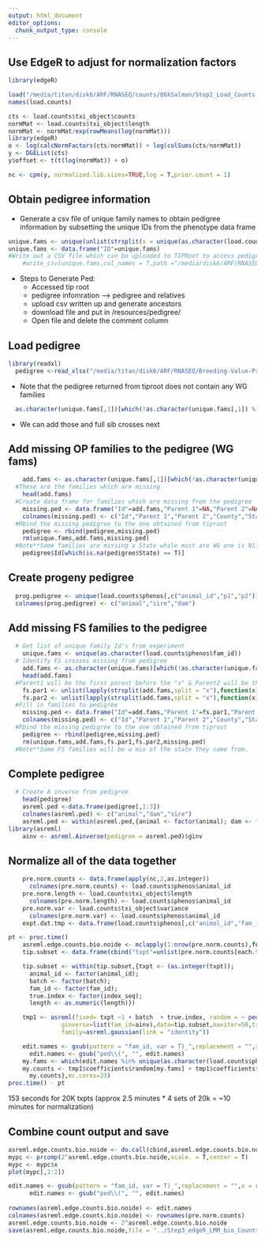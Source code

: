 ```yaml
---
output: html_document
editor_options: 
  chunk_output_type: console
---
```


## Use EdgeR to adjust for normalization factors

```r
library(edgeR)

load("/media/titan/disk6/ARF/RNASEQ/counts/86kSalmon/Step2_Load_Counts.RData")
names(load.counts)

cts <- load.counts$txi_object$counts
normMat <- load.counts$txi_object$length
normMat <- normMat/exp(rowMeans(log(normMat)))
library(edgeR)
o <- log(calcNormFactors(cts/normMat)) + log(colSums(cts/normMat))
y <- DGEList(cts)
y$offset <- t(t(log(normMat)) + o)

nc <- cpm(y, normalized.lib.sizes=TRUE,log = T,prior.count = 1)
```

## Obtain pedigree information ####

* Generate a csv file of unique family names to obtain pedigree information by subsetting the unique IDs from the phenotype data frame 

```r
unique.fams <- unique(unlist(strsplit(x = unique(as.character(load.counts$phenos$fam_id)) , split = "x")))
unique.fams <- data.frame("ID"=unique.fams)
#Write out a CSV file which can be uploaded to TIPRoot to access pedigree
    #write_csv(unique.fams,col_names = T,path ="/media/disk6/ARF/RNASEQ/Breeding-Value-Prediction/disk6directory/resources/phenos/ufams.v2.csv")
```

* Steps to Generate Ped:
    * Accessed tip root
    * pedigree infomration --> pedigree and relatives
    *  upload csv written up and generate ancestors
    *  download file and put in /resources/pedigree/
    *  Open file and delete the comment column

## Load pedigree ####

```r
library(readxl)
  pedigree <-read_xlsx("/media/titan/disk6/ARF/RNASEQ/Breeding-Value-Prediction/disk6directory/resources/pedigree/pedigree_2018_04_19_20_36_15.xlsx")
```

* Note that the pedigree returned from tiproot does not contain any WG families

```r
  as.character(unique.fams[,1])[which(!as.character(unique.fams[,1]) %in% as.character(pedigree$Id))]
```
* We can add those and full sib crosses next

## Add missing OP families to the pedigree (WG fams) ####
```r
    add.fams <- as.character(unique.fams[,1])[which(!as.character(unique.fams[,1]) %in% as.character(pedigree$Id))]
  #These are the families which are missing
    head(add.fams)
  #Create data frame for families which are missing from the pedigree
    missing.ped <- data.frame("Id"=add.fams,"Parent 1"=NA,"Parent 2"=NA,"County"=NA,"State"=rep("WG",length(add.fams)))
    colnames(missing.ped) <- c("Id","Parent 1","Parent 2","County","State")
  #Rbind the missing pedigree to the one obtained from tiproot
    pedigree <- rbind(pedigree,missing.ped)
    rm(unique.fams,add.fams,missing.ped)
  #Note**Some families are missing a State while most are WG one is N11011..what's up with that?
    pedigree$Id[which(is.na(pedigree$State) == T)]
```

## Create progeny pedigree

```r
  prog.pedigree <- unique(load.counts$phenos[,c("animal_id","p1","p2")])
  colnames(prog.pedigree) <- c("animal","sire","dam")
```

## Add missing FS families to the pedigree

```r
  # Get list of unique family Id's from experiment
    unique.fams <- unique(as.character(load.counts$phenos$fam_id))
  # Identify FS crosses missing from pedigree
    add.fams <- as.character(unique.fams)[which(!as.character(unique.fams) %in% as.character(pedigree$Id))]
    head(add.fams)
  #Parent1 will be the first parent before the "x" & Parent2 will be the second
    fs.par1 <- unlist(lapply(strsplit(add.fams,split = "x"),function(x) x[1]))
    fs.par2 <- unlist(lapply(strsplit(add.fams,split = "x"),function(x) x[2])) 
  #Fill in families to pedigree
    missing.ped <- data.frame("Id"=add.fams,"Parent 1"=fs.par1,"Parent 2"=fs.par2,"County"=NA,"State"=rep("FS",length(add.fams)))
    colnames(missing.ped) <- c("Id","Parent 1","Parent 2","County","State")
  #Rbind the missing pedigree to the one obtained from tiproot
    pedigree <- rbind(pedigree,missing.ped)
    rm(unique.fams,add.fams,fs.par1,fs.par2,missing.ped)
  #Note**Some FS families will be a mix of the state they came from.
```

## Complete pedigree 
```r
  # Create A inverse from pedigree
    head(pedigree)
    asreml.ped <-data.frame(pedigree[,1:3])
    colnames(asreml.ped) <- c("animal","dam","sire")
    asreml.ped <- within(asreml.ped,{animal <- factor(animal); dam <- factor(dam); sire <- factor(sire)})
library(asreml)
    ainv <- asreml.Ainverse(pedigree = asreml.ped)$ginv
```


## Normalize all of the data together
```r
    pre.norm.counts <- data.frame(apply(nc,2,as.integer))
      colnames(pre.norm.counts) <- load.counts$phenos$animal_id
    pre.norm.length <- load.counts$txi_object$length
      colnames(pre.norm.length) <- load.counts$phenos$animal_id
    pre.norm.var <- load.counts$txi_object$variance
      colnames(pre.norm.var) <- load.counts$phenos$animal_id
    expt.dat.tmp <- data.frame(load.counts$phenos[,c("animal_id","fam_id","index_seq","batch")],stringsAsFactors = T)
```

```r
pt <- proc.time()
    asreml.edge.counts.bio.noide <- mclapply(1:nrow(pre.norm.counts),function(each.txpt){
    tip.subset <- data.frame(cbind("txpt"=unlist(pre.norm.counts[each.txpt,]),expt.dat.tmp,"length" = pre.norm.length[each.txpt,]))

    tip.subset <- within(tip.subset,{txpt <- (as.integer(txpt)); 
      animal_id <- factor(animal_id); 
      batch <- factor(batch);
      fam_id <- factor(fam_id); 
      true.index <- factor(index_seq); 
      length <- as.numeric(length)})

    tmp1 <- asreml(fixed= txpt ~1 + batch  + true.index, random = ~ ped(fam_id,var=T,init=1),
               ginverse=list(fam_id=ainv),data=tip.subset,maxiter=50,trace=F,
               family=asreml.gaussian(link = "identity"))

    edit.names <- gsub(pattern = "fam_id, var = T)_",replacement = "",x = names(tmp1$coefficients$random))
      edit.names <- gsub("ped\\(", "", edit.names)
    my.fams <- which(edit.names %in% unique(as.character(load.counts$phenos$fam_id)))
    my.counts <- tmp1$coefficients$random[my.fams] + tmp1$coefficients$fixed['(Intercept)']
      my.counts},mc.cores=23)
proc.time() - pt
```

153 seconds for 20K txpts (approx 2.5 minutes * 4 sets of 20k = ~10 minutes for normalization)


## Combine count output and save 
```r
asreml.edge.counts.bio.noide <- do.call(cbind,asreml.edge.counts.bio.noide)
mypc <- prcomp(2^asreml.edge.counts.bio.noide,scale. = T,center = T)
mypc <- mypc$x
plot(mypc[,1:2])

edit.names <- gsub(pattern = "fam_id, var = T)_",replacement = "",x = rownames(asreml.edge.counts.bio.noide))
      edit.names <- gsub("ped\\(", "", edit.names)
    
rownames(asreml.edge.counts.bio.noide) <- edit.names
colnames(asreml.edge.counts.bio.noide) <- rownames(pre.norm.counts)
asreml.edge.counts.bio.noide <- 2^asreml.edge.counts.bio.noide
save(asreml.edge.counts.bio.noide,file = "../Step3_edgeR_LMM_bio_Counts.noide.RData",compress=T)    
```  
    